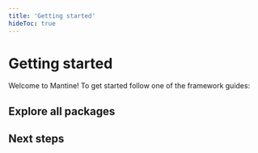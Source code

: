 ```yaml
---
title: 'Getting started'
hideToc: true
---
```



# Getting started

Welcome to Mantine! To get started follow one of the framework guides:

<FrameworksControls />

## Explore all packages

<PackagesTable />

## Next steps

<NextSteps />
